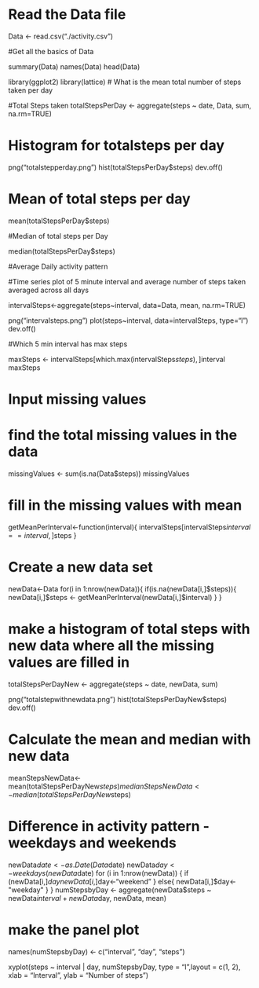 # Read the Data file 

Data <- read.csv("./activity.csv")

#Get all the basics of Data

summary(Data)
names(Data)
head(Data)

library(ggplot2)
library(lattice)
# What is the mean total number of steps taken per day

#Total Steps taken
totalStepsPerDay <- aggregate(steps ~ date, Data, sum, na.rm=TRUE)

# Histogram for totalsteps per day
png("totalstepperday.png")
hist(totalStepsPerDay$steps) 
dev.off()



# Mean of total steps per day
mean(totalStepsPerDay$steps)

#Median of total steps per Day

median(totalStepsPerDay$steps)

#Average Daily activity pattern

#Time series plot of 5 minute interval and average number of steps taken averaged across all days

intervalSteps<-aggregate(steps~interval, data=Data, mean, na.rm=TRUE)

png("intervalsteps.png")
plot(steps~interval, data=intervalSteps, type="l")
dev.off()


#Which 5 min interval has max steps

maxSteps <- intervalSteps[which.max(intervalSteps$steps),]$interval
maxSteps

# Input missing values

# find the total missing values in the data
missingValues <- sum(is.na(Data$steps))
missingValues

# fill in the missing values with mean

getMeanPerInterval<-function(interval){
    intervalSteps[intervalSteps$interval==interval,]$steps
}

# Create a new data set
newData<-Data
for(i in 1:nrow(newData)){
    if(is.na(newData[i,]$steps)){
        newData[i,]$steps <- getMeanPerInterval(newData[i,]$interval)
    }
}

# make a histogram of total steps with new data where all the missing values are filled in
totalStepsPerDayNew <- aggregate(steps ~ date, newData, sum)

png("totalstepwithnewdata.png")
hist(totalStepsPerDayNew$steps)
dev.off()

# Calculate the mean and median with new data

meanStepsNewData<- mean(totalStepsPerDayNew$steps)
medianStepsNewData <- median(totalStepsPerDayNew$steps)

# Difference in activity pattern - weekdays and weekends

newData$date <- as.Date(Data$date)
newData$day <- weekdays(newData$date)
for (i in 1:nrow(newData)) {
    if (newData[i,]$day %in% c("Saturday","Sunday")) {
        newData[i,]$day<-"weekend"
    }
    else{
        newData[i,]$day<-"weekday"
    }
}
numStepsbyDay <- aggregate(newData$steps ~ newData$interval + newData$day, newData, mean)

# make the panel plot

names(numStepsbyDay) <- c("interval", "day", "steps")

 xyplot(steps ~ interval | day, numStepsbyDay, type = "l",layout = c(1, 2), xlab = "Interval", ylab = "Number of steps")
